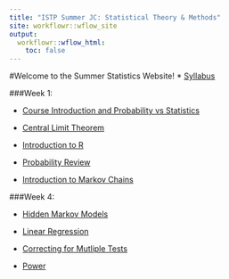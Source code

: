 ```yaml
---
title: "ISTP Summer JC: Statistical Theory & Methods"
site: workflowr::wflow_site
output:
  workflowr::wflow_html:
    toc: false
---
```

#Welcome to the Summer Statistics Website! 
* [Syllabus](syllabus.html) 

###Week 1:

* [Course Introduction and Probability vs Statistics](introCourse.html)

* [Central Limit Theorem](CLT.html)

* [Introduction to R](introR.html)

* [Probability Review](ProbabilityReview.html)

* [Introduction to Markov Chains](markov.html)

###Week 4:

* [Hidden Markov Models](HMM.html)

* [Linear Regression](linearRegression.html)

* [Correcting for Mutliple Tests](multipleTesting.html)

* [Power](powerAnalyses.html)
